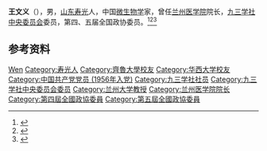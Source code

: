 {{Otheruses|other=名为王文义的其他人物|王文义}}

'''王文义'''（{{bd|1915年||1995年}}），男，[[山东|山东]][[寿光|寿光]]人，中国[[微生物学|微生物学]]家，曾任[[兰州医学院|兰州医学院]]院长，[[九三学社中央委员会|九三学社中央委员会]]委员，第四、五届全国政协委员。<ref>{{Cite book|title=历届全国政协委员人名辞典|author=|publisher=中国国际广播出版社|year=1996|isbn=9787507813746|location=北京|pages=286}}</ref><ref>{{Cite book|title=中华人民共和国职官志|author=何虎生, 李耀东, 向常福主编|publisher=中国社会出版社|year=2003|isbn=9787800883934|location=北京|pages=}}</ref><ref>{{Cite web|title=萃英大先生——微生物学家王文义|url=http://news.lzu.edu.cn/c/202012/75059.html|accessdate=2020-12-10|work=兰州大学新闻网}}</ref>

== 参考资料 ==
{{reflist}}

{{中国人物小作品}}
{{Navboxes 
| title  = 王文义在[[九三学社|九三学社]]的职务
| list1  =
{{九三学社第六届中央委员会}}
}}

{{Authority control}}
{{DEFAULTSORT:Wang王}}
[[Category:王姓|Wen]]
[[Category:寿光人|Category:寿光人]]
[[Category:齊魯大學校友|Category:齊魯大學校友]]
[[Category:华西大学校友|Category:华西大学校友]]
[[Category:中国共产党党员_(1956年入党)|Category:中国共产党党员 (1956年入党)]]
[[Category:九三学社社员|Category:九三学社社员]]
[[Category:九三学社中央委员会委员|Category:九三学社中央委员会委员]]
[[Category:兰州大学教授|Category:兰州大学教授]]
[[Category:兰州医学院院长|Category:兰州医学院院长]]
[[Category:第四屆全國政協委員|Category:第四屆全國政協委員]]
[[Category:第五屆全國政協委員|Category:第五屆全國政協委員]]